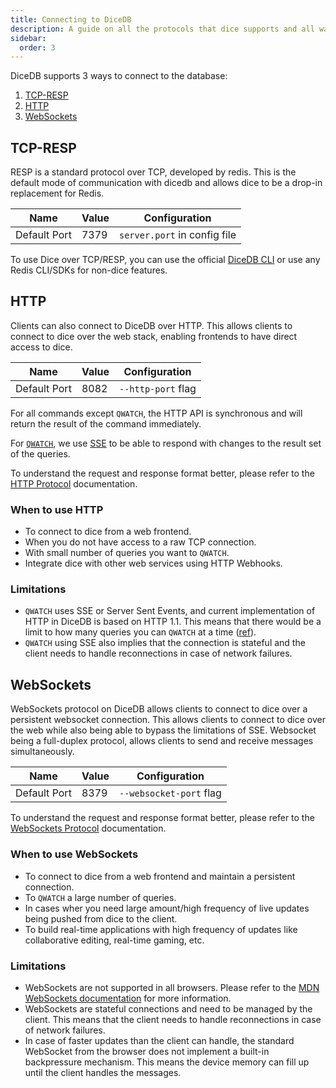 ```yaml
--- 
title: Connecting to DiceDB
description: A guide on all the protocols that dice supports and all ways to connect to dice.
sidebar:
  order: 3
---
```


DiceDB supports 3 ways to connect to the database:
1. [TCP-RESP](#tcp-resp)
2. [HTTP](#http)
3. [WebSockets](#websockets)

## TCP-RESP

RESP is a standard protocol over TCP, developed by redis. This is the default mode of communication with dicedb and allows dice to be a drop-in replacement for Redis. 


| Name | Value | Configuration | 
|-|-|-|
| Default Port | 7379 | `server.port` in config file |

To use Dice over TCP/RESP, you can use the official [DiceDB CLI](https://github.com/DiceDB/cli) or use any Redis CLI/SDKs for non-dice features.

## HTTP

Clients can also connect to DiceDB over HTTP. This allows clients to connect to dice over the web stack, enabling frontends to have direct access to dice.


| Name | Value | Configuration | 
|-|-|-|
| Default Port | 8082 | `--http-port` flag |

For all commands except `QWATCH`, the HTTP API is synchronous and will return the result of the command immediately. 

For [`QWATCH`](/commands/qwatch), we use [SSE](https://developer.mozilla.org/en-US/docs/Web/API/Server-sent_events/Using_server-sent_events) to be able to respond with changes to the result set of the queries.

To understand the request and response format better, please refer to the [HTTP Protocol](/protocols/http) documentation.

### When to use HTTP

- To connect to dice from a web frontend.
- When you do not have access to a raw TCP connection.
- With small number of queries you want to `QWATCH`.
- Integrate dice with other web services using HTTP Webhooks.


### Limitations

- `QWATCH` uses SSE or Server Sent Events, and current implementation of HTTP in DiceDB is based on HTTP 1.1. This means that there would be a limit to how many queries you can `QWATCH` at a time ([ref](https://developer.mozilla.org/en-US/docs/Web/API/EventSource)).
- `QWATCH` using SSE also implies that the connection is stateful and the client needs to handle reconnections in case of network failures.


## WebSockets

WebSockets protocol on DiceDB allows clients to connect to dice over a persistent websocket connection. This allows clients to connect to dice over the web while also being able to bypass the limitations of SSE. Websocket being a full-duplex protocol, allows clients to send and receive messages simultaneously.


| Name | Value | Configuration |
|-|-|-|
| Default Port | 8379 | `--websocket-port` flag |

To understand the request and response format better, please refer to the [WebSockets Protocol](/protocols/websockets) documentation.

### When to use WebSockets

- To connect to dice from a web frontend and maintain a persistent connection.
- To `QWATCH` a large number of queries.
- In cases wher you need large amount/high frequency of live updates being pushed from dice to the client.
- To build real-time applications with high frequency of updates like collaborative editing, real-time gaming, etc.

### Limitations

- WebSockets are not supported in all browsers. Please refer to the [MDN WebSockets documentation](https://developer.mozilla.org/en-US/docs/Web/API/WebSockets_API) for more information.
- WebSockets are stateful connections and need to be managed by the client. This means that the client needs to handle reconnections in case of network failures.
- In case of faster updates than the client can handle, the standard WebSocket from the browser does not implement a built-in backpressure mechanism. This means the device memory can fill up until the client handles the messages.
